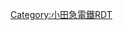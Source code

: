 {{Routemap|inline=<includeonly>yes</includeonly>|collapse=yes|title=多摩線|title-bg=white|title-color=#2288cc|map=
\\\\HST~~ ~~[[取手站|取手]]
\\\\LSTR~~ ~~↑[[常磐緩行線|常磐線（各站停車）]]
\\\\tHSTa@f~~ ~~[[綾瀨站|綾瀨]]
\\\\tLSTR
\\\\tHST~~ ~~[[北千住站|北千住]]
\\\KHSTa\tSTRe~~ ~~[[新宿站|新宿]]
\\\ABZg+l\STRr~~ ~~→[[東京地下鐵]]：[[千代田線]]↑
\\HST~~ ~~[[代代木上原站|代代木上原]]
\\LSTR~~ ~~↑↓[[小田原線]]
\\BHF~~0.0~~OH23 '''[[新百合丘站|新百合丘]]'''
\STR+l\ABZgr
\STR\LSTR
hKRZWae~~ ~~{{link-ja|麻生川|麻生川}}
BHF~~1.5~~OT01 '''[[五月台站|五月台]]'''
BHF~~2.8~~OT02 '''[[栗平站|栗平]]'''
STR+r\\STR\\~~ ~~←[[京王電鐵|京王]]：[[相模原線]]↓
HST\\BHF\\~~4.1~~OT03 '''[[黑川站 (神奈川縣)|黑川]]'''
STR\\TUNNEL2\\~~ ~~←[[若葉台站|若葉台]]
STRl\STR+r\BHF\\~~4.9~~OT04 '''[[春日野站|春日野]]'''
TUNNEL1!~GRZq\TUNNEL1!~GRZq\~~ ~~[[神奈川縣]]／[[東京都]]
TUNNEL1\TUNNEL1\~~ ~~←[[永山站 (東京都)|京王永山]]
BHF!~HUBaq\BHF!~HUBeq\~~6.8~~OT05 '''[[永山站 (東京都)|小田急永山]]'''
STR\STR\
hSTRa\hSTRa\~~ ~~←[[多摩中心站|京王多摩中心]]
hBHF!~HUBaq\hBHF!~HUBq\HUBlg~~9.1~~OT06 '''[[多摩中心站|小田急多摩中心]]'''
hSTRq\hKRZhu\hKRZhu\hKBHFeq!~HUBe\~~ ~~[[多摩中心站|多摩中心]]
hSTR\hSTR\~~ ~~←[[多摩都市單軌電車線]]→
hSTR\hSTR\
hKRZW\hKRZWe\~~ ~~{{link-ja|乞田川|乞田川}}
hSTRq\hSTRr\STR\\~~ ~~←京王：相模原線↑
STR+l\ABZgr\~~ ~~←{{link-ja|小田急電鐵的車輛檢修設施|小田急電鉄の車両検修施設|喜多見電車區唐木田出張所}}
KDSTe\KBHFe\~~10.6~~OT07 '''[[唐木田站|唐木田]]'''
|bottom={{navbar|小田急電鐵RDT/多摩線}}
}}<noinclude>{{rdt intro|[[多摩線|小田急電鐵多摩線]]}}

[[Category:小田急電鐵RDT]]
[[Category:多摩線| ]]

</noinclude>